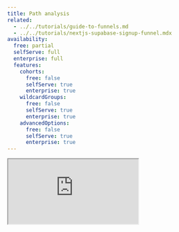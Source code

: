 ```yaml
---
title: Path analysis
related:
  - ../../tutorials/guide-to-funnels.md
  - ../../tutorials/nextjs-supabase-signup-funnel.mdx
availability:
  free: partial
  selfServe: full
  enterprise: full
  features:
    cohorts:
      free: false
      selfServe: true
      enterprise: true
    wildcardGroups:
      free: false
      selfServe: true
      enterprise: true
    advancedOptions:
      free: false
      selfServe: true
      enterprise: true
---
```


<iframe
    src="https://www.youtube-nocookie.com/embed/2jQco8hEvTI?start=714"
    className="rounded shadow-xl"
/>

Paths are a type of [insight](/docs/user-guides/insights) that enable you to follow users along their journey through your product and determine where the biggest drop-offs are.

You can learn the following from paths:

- Where users are getting confused or stuck.
- Which parts of your app people are actually using.
- Why users aren't discovering new features.
- Where new users are landing into your marketing website.

<ProductScreenshot
    imageLight = {exampleLight} 
    imageDark = {exampleDark}
    classes="rounded"
    alt= "Example of a paths insight"
/>

## How to create a paths insight

1. Click [Product Analytics](https://us.posthog.com/insights) on the left sidebar
1. Click the **+ New insight** button
1. Select the **User Paths** tab

<ProductScreenshot
    imageLight = {switchingTypeLight} 
    imageDark = {switchingTypeDark}
    classes="rounded"
    alt= "Switching the event type"
/>

## Understanding paths

Paths can be overwhelming at first, especially if they have many steps. To help you understand them better, here's a simple example:

<ProductScreenshot
    imageLight = {twoStepLight} 
    imageDark = {twoStepDark}
    classes="rounded"
    alt= "Path visualization with only 2 steps"
/>

Each step along the path is a page that the user viewed, and the horizontal bars correspond to a user navigating from one page to another. The numbers next to the paths correspond to how many distinct users passed through this specific step along the way. 

So out of the **268** people who viewed `/homepage`, **70** continued to `/docs/tutorials`, **63** to `/docs/...gramming`, and so on.

### Exploring a specific step within a path

You can dig deeper into a specific step by hovering your mouse over it:

<ProductScreenshot
    imageLight = {dropoffLight} 
    imageDark = {dropoffDark}
    classes="rounded"
    alt= "Dropoff"
/>

This will give us the exact conversion rate of this step, as well as the average time it took users to get here from the previous step. In addition to this information, you can also click on the **•••** icon to bring up a menu with a number of actions for this step:

- **Set as path start** - This will set this step as the starting point for your path. This is useful for exploring where your users navigate to after a specific step
- **Set as path end** - This will set this step as the ending point for your path. This is useful when analyzing the ways in which a user ends up at a specific step or learning why users dropped off.
- **Exclude path item** - This will add an [exclusion](#exclusions) rule for this specific event
- **View funnel** - This will open up a new [funnel insight](/docs/product-analytics/funnels) with this event already set as the first step. This is useful when analyzing drop-off of a specific step.
- **Copy path item name** - Copies the event name to your clipboard

### Viewing recordings and creating cohorts from a step

<FeatureAvailability availability={_frontmatter.availability.features.cohorts} />

One of the most powerful features of paths is the ability to see all the users who passed through a specific step.
To do this, click on the number next to the name of step. This brings up a list of all of these users.

<ProductScreenshot
    imageLight = {"https://res.cloudinary.com/dmukukwp6/image/upload/v1716305838/posthog.com/contents/path-users-light.png"} 
    imageDark = {"https://res.cloudinary.com/dmukukwp6/image/upload/v1716305838/posthog.com/contents/path-users-dark.png"}
    classes="rounded"
    alt= "list of users who reached a step"
/>

You can then create a [cohort](https://posthog.com/docs/data/cohorts) of users who passed through the step by clicking the **Save as cohort**.

If you have enabled [session replays](/docs/session-replay), you can also see recordings of a user sessions for this step by clicking the **View recording** button. This is helpful when diagnosing problems with your funnels.

## Configuration options

This next section provides detailed information on the different configuration options of the paths insight.

<ProductScreenshot
    imageLight = {"https://res.cloudinary.com/dmukukwp6/image/upload/v1716371632/posthog.com/contents/steps-light.png"} 
    imageDark = {"https://res.cloudinary.com/dmukukwp6/image/upload/v1716371632/posthog.com/contents/step-dark.png"}
    classes="rounded"
    alt= "Configuration options for creating paths"
/>

### Event types

There are 4 types of events that PostHog can display user paths for. You need to select at least one, and you can select any combination of the four.

#### Page views

This options shows paths for the `$pageview` event sent by our web libraries. Each step of the path is broken down by the `Current URL` property.

This also means that you'll be able to see a continuous path of your users even if they navigate across domains.

#### Screen views

This option shows steps for the `$screen` events sent by our mobile app libraries. Each step of the path is broken down by the `$screen_name` property.

#### Custom events

This contains all events other than the `$pageview` and `$screen` event. When displaying paths for these events, they will be broken down by name, with each step corresponding to an event a user performed in succession.

#### HogQL expression

You can also write your own custom queries path steps using [HogQL](/docs/hogql).

### Wildcard groups

<FeatureAvailability availability={_frontmatter.availability.features.wildcardGroups} />

Wildcard groups are an advanced feature that allows you to group multiple events together into a single step based on certain patterns. Wildcard groups work by using the `*` character to match against an event. 

Wildcard groups are typically used when you're dealing with URLs that contain unique values or IDs, and you want to combine all of these paths into a single step.

For example, if you have urls with the format `/product/{product-id}`, you can use the pattern `/product/*` to group them together.

When using wildcards on custom events, the pattern will be matched against the event name itself. For example,`dashboard *` will match the events with names such as `dashboard created` and `dashboard viewed`.

### Path cleaning rules

<FeatureAvailability availability={_frontmatter.availability.features.advancedOptions} />

Path cleaning rules are an advanced version of [Wildcard groups](#wildcard-groups). They use regex to match instead of the simple `*` wildcard.

Path cleaning rules consist of two parts:

- **Regex** – used to match the various URLs you would like to combine.
- **Alias** – used to replace the portion that matched the regex.

Path cleaning rules can either be added directly to an insight, or you can configure global path cleaning rules in your [project settings](/settings/project-product-analytics#path-cleaning).

<ProductScreenshot
    imageLight = {pathLight} 
    imageDark = {pathDark}
    classes="rounded"
    alt= "Create path cleaning dialogue"
/>

As an example, say your app uses a URL structure of the form `/merchant/<merchant_id>/dashboard`. Within your paths insight, you don't want to show different URLs for each merchant dashboard.

To combine them all into a single step, use the regex `\/merchant\/\d+\/dashboard$` and set `/merchant/dashboard` as the alias. Now, any pageview events that match the regex will have their path replaced with `/merchant/dashboard`.

For example, `https://example.com/merchant/12345/dashboard` `https://example.com/merchant/6789/dashboard` would both become `https://example.com/merchant/dashboard` and be shown as a single step.

### Exclusions

Exclusions enable you to remove events entirely from being displayed in a path.

<ProductScreenshot
    imageLight = {exclusionslight} 
    imageDark = {exclusionsDark}
    classes="rounded"
    alt= "Excluding two events"
/>

### Setting the number of steps

There is an option right above the graph to select the number of steps to display.

<ProductScreenshot
    imageLight = {"https://res.cloudinary.com/dmukukwp6/image/upload/v1716372005/posthog.com/contents/step-count-light.png"} 
    imageDark = {"https://res.cloudinary.com/dmukukwp6/image/upload/v1716372005/posthog.com/contents/step-count-dark.png"}
    classes="rounded"
    alt= "Select number of paths"
/>

Increasing the number of steps will show a longer portion of a user's journey through your product,. However, the drawback is that too many steps can often show a cluttered view. To fix this, see above on how to [exclude certain events](#exclusions).
